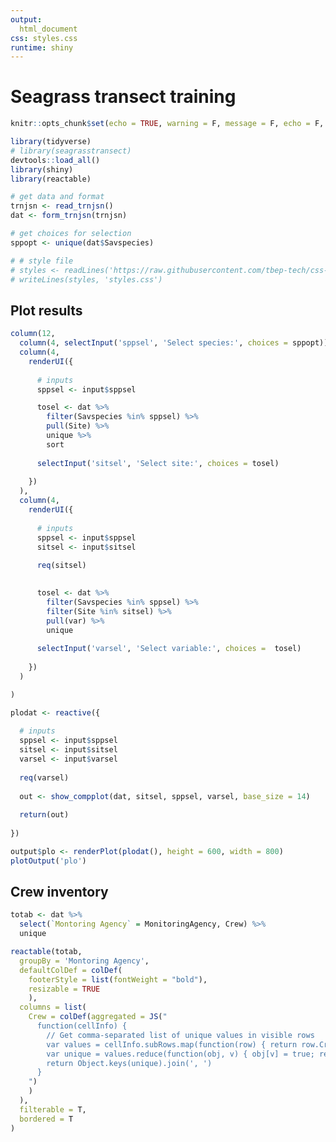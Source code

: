 ```yaml
---
output: 
  html_document
css: styles.css
runtime: shiny
---
```


# Seagrass transect training {.tabset}
  
```r
knitr::opts_chunk$set(echo = TRUE, warning = F, message = F, echo = F, fig.path = 'figs/', dev.args = list(family = 'serif'), fig.path = 'figures/')

library(tidyverse)
# library(seagrasstransect)
devtools::load_all()
library(shiny)
library(reactable)

# get data and format
trnjsn <- read_trnjsn()
dat <- form_trnjsn(trnjsn)

# get choices for selection
sppopt <- unique(dat$Savspecies)

# # style file
# styles <- readLines('https://raw.githubusercontent.com/tbep-tech/css-styling/master/styles.css')
# writeLines(styles, 'styles.css')
```

## Plot results 

```r
column(12, 
  column(4, selectInput('sppsel', 'Select species:', choices = sppopt)),
  column(4,
    renderUI({
      
      # inputs
      sppsel <- input$sppsel

      tosel <- dat %>% 
        filter(Savspecies %in% sppsel) %>% 
        pull(Site) %>% 
        unique %>% 
        sort
      
      selectInput('sitsel', 'Select site:', choices = tosel)
      
    })
  ),
  column(4, 
    renderUI({
      
      # inputs
      sppsel <- input$sppsel
      sitsel <- input$sitsel
      
      req(sitsel)
  

      tosel <- dat %>% 
        filter(Savspecies %in% sppsel) %>% 
        filter(Site %in% sitsel) %>% 
        pull(var) %>%  
        unique
      
      selectInput('varsel', 'Select variable:', choices =  tosel)
            
    })     
  )

)
```

```r
plodat <- reactive({
  
  # inputs
  sppsel <- input$sppsel
  sitsel <- input$sitsel
  varsel <- input$varsel
  
  req(varsel)
  
  out <- show_compplot(dat, sitsel, sppsel, varsel, base_size = 14)
  
  return(out)
  
})
```

```r
output$plo <- renderPlot(plodat(), height = 600, width = 800)
plotOutput('plo')
```

## Crew inventory

```r
totab <- dat %>% 
  select(`Montoring Agency` = MonitoringAgency, Crew) %>% 
  unique

reactable(totab, 
  groupBy = 'Montoring Agency',
  defaultColDef = colDef(
    footerStyle = list(fontWeight = "bold"),
    resizable = TRUE
    ),
  columns = list(
    Crew = colDef(aggregated = JS("
      function(cellInfo) {
        // Get comma-separated list of unique values in visible rows
        var values = cellInfo.subRows.map(function(row) { return row.Crew })
        var unique = values.reduce(function(obj, v) { obj[v] = true; return obj }, {})
        return Object.keys(unique).join(', ')
      }
    ")
    )
  ),
  filterable = T, 
  bordered = T
)
```

